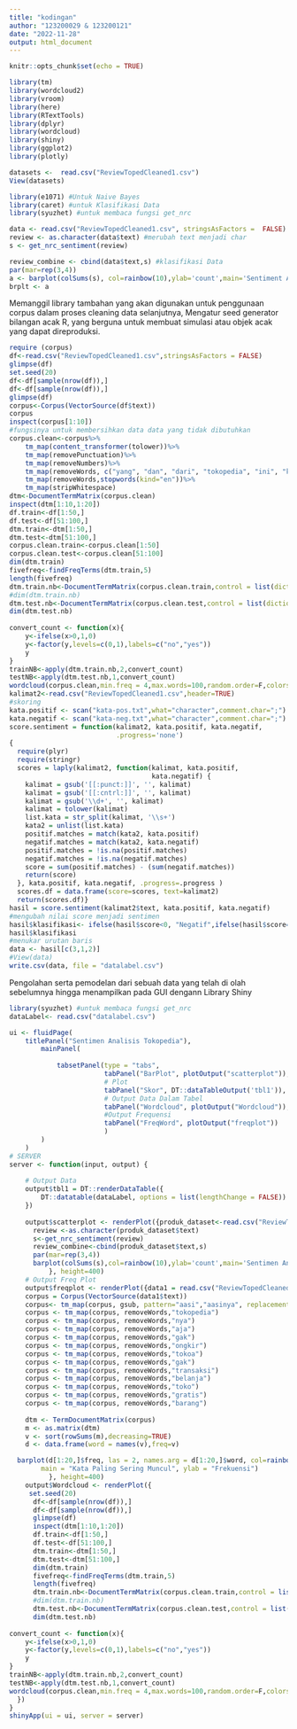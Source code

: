 ```yaml
---
title: "kodingan"
author: "123200029 & 123200121"
date: "2022-11-28"
output: html_document
---
```


```r
knitr::opts_chunk$set(echo = TRUE)
```

```r
library(tm)
library(wordcloud2)
library(vroom)
library(here)
library(RTextTools)
library(dplyr)
library(wordcloud)
library(shiny)
library(ggplot2)
library(plotly)
```
```r
datasets <-  read.csv("ReviewTopedCleaned1.csv")
View(datasets)
```

```r
library(e1071) #Untuk Naive Bayes
library(caret) #untuk Klasifikasi Data
library(syuzhet) #untuk membaca fungsi get_nrc

data <- read.csv("ReviewTopedCleaned1.csv", stringsAsFactors =  FALSE)
review <- as.character(data$text) #merubah text menjadi char
s <- get_nrc_sentiment(review)

review_combine <- cbind(data$text,s) #klasifikasi Data
par(mar=rep(3,4))
a <- barplot(colSums(s), col=rainbow(10),ylab='count',main='Sentiment Analisis Pelanggan Tokopedia')
brplt <- a
```
Memanggil library tambahan yang akan digunakan untuk penggunaan corpus dalam proses cleaning data selanjutnya, Mengatur seed generator bilangan acak R, yang berguna untuk membuat simulasi atau objek acak yang dapat direproduksi.

```r
require (corpus)
df<-read.csv("ReviewTopedCleaned1.csv",stringsAsFactors = FALSE)
glimpse(df)
set.seed(20)
df<-df[sample(nrow(df)),]
df<-df[sample(nrow(df)),]
glimpse(df)
corpus<-Corpus(VectorSource(df$text))
corpus
inspect(corpus[1:10])
#fungsinya untuk membersihkan data data yang tidak dibutuhkan 
corpus.clean<-corpus%>%
    tm_map(content_transformer(tolower))%>%
    tm_map(removePunctuation)%>%
    tm_map(removeNumbers)%>%
    tm_map(removeWords, c("yang", "dan", "dari", "tokopedia", "ini", "kita", "untuk" ,"nya","aasi","ongkir","tokoa","gak","transaksi","belanja","toko","gratis","barang"))%>%
    tm_map(removeWords,stopwords(kind="en"))%>%
    tm_map(stripWhitespace)
dtm<-DocumentTermMatrix(corpus.clean)
inspect(dtm[1:10,1:20])
df.train<-df[1:50,]
df.test<-df[51:100,]                                            
dtm.train<-dtm[1:50,]
dtm.test<-dtm[51:100,]
corpus.clean.train<-corpus.clean[1:50]
corpus.clean.test<-corpus.clean[51:100]
dim(dtm.train)
fivefreq<-findFreqTerms(dtm.train,5)
length(fivefreq)
dtm.train.nb<-DocumentTermMatrix(corpus.clean.train,control = list(dictionary=fivefreq))
#dim(dtm.train.nb)
dtm.test.nb<-DocumentTermMatrix(corpus.clean.test,control = list(dictionary=fivefreq))
dim(dtm.test.nb)
 
convert_count <- function(x){
    y<-ifelse(x>0,1,0)
    y<-factor(y,levels=c(0,1),labels=c("no","yes"))
    y
}
trainNB<-apply(dtm.train.nb,2,convert_count)
testNB<-apply(dtm.test.nb,1,convert_count)
wordcloud(corpus.clean,min.freq = 4,max.words=100,random.order=F,colors=brewer.pal(8,"Dark2"))
kalimat2<-read.csv("ReviewTopedCleaned1.csv",header=TRUE)
#skoring
kata.positif <- scan("kata-pos.txt",what="character",comment.char=";")
kata.negatif <- scan("kata-neg.txt",what="character",comment.char=";")
score.sentiment = function(kalimat2, kata.positif, kata.negatif,
                           .progress='none')
{
  require(plyr)
  require(stringr)
  scores = laply(kalimat2, function(kalimat, kata.positif,
                                    kata.negatif) {
    kalimat = gsub('[[:punct:]]', '', kalimat)
    kalimat = gsub('[[:cntrl:]]', '', kalimat)
    kalimat = gsub('\\d+', '', kalimat)
    kalimat = tolower(kalimat)
    list.kata = str_split(kalimat, '\\s+')
    kata2 = unlist(list.kata)
    positif.matches = match(kata2, kata.positif)
    negatif.matches = match(kata2, kata.negatif)
    positif.matches = !is.na(positif.matches)
    negatif.matches = !is.na(negatif.matches)
    score = sum(positif.matches) - (sum(negatif.matches))
    return(score)
  }, kata.positif, kata.negatif, .progress=.progress )
  scores.df = data.frame(score=scores, text=kalimat2)
  return(scores.df)}
hasil = score.sentiment(kalimat2$text, kata.positif, kata.negatif)
#mengubah nilai score menjadi sentimen
hasil$klasifikasi<- ifelse(hasil$score<0, "Negatif",ifelse(hasil$score==0,"Netral","Positif"))
hasil$klasifikasi
#menukar urutan baris
data <- hasil[c(3,1,2)]
#View(data)
write.csv(data, file = "datalabel.csv")

```
Pengolahan serta pemodelan dari sebuah data yang telah di olah sebelumnya hingga menampilkan pada GUI dengann Library Shiny

```r

library(syuzhet) #untuk membaca fungsi get_nrc
dataLabel<- read.csv("datalabel.csv")

ui <- fluidPage(
    titlePanel("Sentimen Analisis Tokopedia"),
        mainPanel(
            
            tabsetPanel(type = "tabs",
                        tabPanel("BarPlot", plotOutput("scatterplot")), 
                        # Plot
                        tabPanel("Skor", DT::dataTableOutput('tbl1')),
                        # Output Data Dalam Tabel
                        tabPanel("Wordcloud", plotOutput("Wordcloud")),
                        #Output Frequensi
                        tabPanel("FreqWord", plotOutput("freqplot"))
                        )
        )
    )
# SERVER
server <- function(input, output) {
    
    # Output Data
    output$tbl1 = DT::renderDataTable({
        DT::datatable(dataLabel, options = list(lengthChange = FALSE))
    })
    
    output$scatterplot <- renderPlot({produk_dataset<-read.csv("ReviewTopedCleaned1.csv",stringsAsFactors = FALSE)
      review <-as.character(produk_dataset$text)
      s<-get_nrc_sentiment(review)
      review_combine<-cbind(produk_dataset$text,s)
      par(mar=rep(3,4))
      barplot(colSums(s),col=rainbow(10),ylab='count',main='Sentimen Analisis Tokopedia')
          }, height=400)
    # Output Freq Plot
    output$freqplot <- renderPlot({data1 = read.csv("ReviewTopedCleaned1.csv")
    corpus = Corpus(VectorSource(data1$text))
    corpus<- tm_map(corpus, gsub, pattern="aasi","aasinya", replacement="belanja")
    corpus <- tm_map(corpus, removeWords,"tokopedia")
    corpus <- tm_map(corpus, removeWords,"nya")
    corpus <- tm_map(corpus, removeWords,"aja")
    corpus <- tm_map(corpus, removeWords,"gak")
    corpus <- tm_map(corpus, removeWords,"ongkir")
    corpus <- tm_map(corpus, removeWords,"tokoa")
    corpus <- tm_map(corpus, removeWords,"gak")
    corpus <- tm_map(corpus, removeWords,"transaksi")
    corpus <- tm_map(corpus, removeWords,"belanja")
    corpus <- tm_map(corpus, removeWords,"toko")
    corpus <- tm_map(corpus, removeWords,"gratis")
    corpus <- tm_map(corpus, removeWords,"barang")
    
    dtm <- TermDocumentMatrix(corpus)
    m <- as.matrix(dtm)
    v <- sort(rowSums(m),decreasing=TRUE)
    d <- data.frame(word = names(v),freq=v)

  barplot(d[1:20,]$freq, las = 2, names.arg = d[1:20,]$word, col=rainbow(5),
        main = "Kata Paling Sering Muncul", ylab = "Frekuensi")
          }, height=400)
    output$Wordcloud <- renderPlot({
     set.seed(20)
      df<-df[sample(nrow(df)),]
      df<-df[sample(nrow(df)),]
      glimpse(df)
      inspect(dtm[1:10,1:20])
      df.train<-df[1:50,]
      df.test<-df[51:100,]
      dtm.train<-dtm[1:50,]
      dtm.test<-dtm[51:100,]
      dim(dtm.train)
      fivefreq<-findFreqTerms(dtm.train,5)
      length(fivefreq)
      dtm.train.nb<-DocumentTermMatrix(corpus.clean.train,control = list(dictionary=fivefreq))
      #dim(dtm.train.nb)
      dtm.test.nb<-DocumentTermMatrix(corpus.clean.test,control = list(dictionary=fivefreq))
      dim(dtm.test.nb)
 
convert_count <- function(x){
    y<-ifelse(x>0,1,0)
    y<-factor(y,levels=c(0,1),labels=c("no","yes"))
    y
}
trainNB<-apply(dtm.train.nb,2,convert_count)
testNB<-apply(dtm.test.nb,1,convert_count)
wordcloud(corpus.clean,min.freq = 4,max.words=100,random.order=F,colors=brewer.pal(8,"Dark2"))
  })
}
shinyApp(ui = ui, server = server)
```
